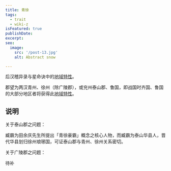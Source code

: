 ```yaml
---
title: 青徐
tags:
  - trait
  - wiki-z
isFeatured: true
publishDate: 
excerpt: 
seo:
  image:
    src: '/post-13.jpg'
    alt: Abstract snow

---
```



后汉稽异录与星命诀中的<a href='../trait_00_regional'>地域特性</a>。

郡望为两汉青州、徐州（除广陵郡），或兖州泰山郡、鲁国，即战国时齐国、鲁国的大部分地区者将获得此<a href='../trait_00_regional'>地域特性</a>。

<h2 class={styles.sectionTitle}>说明</h2>

关于泰山郡之问题：

臧霸为田余庆先生所提出「青徐豪霸」概念之核心人物，而臧霸为泰山华县人，晋代华县划归徐州琅琊国，可证泰山郡与青州、徐州关系密切。

关于广陵郡之问题：

待补